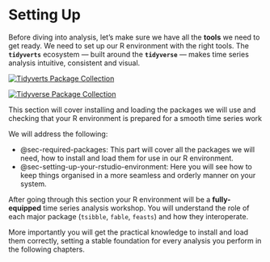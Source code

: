 # Setting Up {#sec-setting-up}

Before diving into analysis, let's make sure we have all the **tools** we need to get ready. We need to set up our R environment with the right tools. The **`tidyverts`** ecosystem — built around the **`tidyverse`** — makes time series analysis intuitive, consistent and visual.

[![Tidyverts Package Collection](images/clipboard-351646644.png){fig-align="center"}](https://tidyverts.org/)

[![Tidyverse Package Collection](images/clipboard-419927233.png)](https://www.tidyverse.org/)

This section will cover installing and loading the packages we will use and checking that your R environment is prepared for a smooth time series work

We will address the following:

-   @sec-required-packages: This part will cover all the packages we will need, how to install and load them for use in our R environment.
-   @sec-setting-up-your-rstudio-environment: Here you will see how to keep things organised in a more seamless and orderly manner on your system.

After going through this section your R environment will be a **fully-equipped** time series analysis workshop. You will understand the role of each major package (`tsibble`, `fable`, `feasts`) and how they interoperate.

More importantly you will get the practical knowledge to install and load them correctly, setting a stable foundation for every analysis you perform in the following chapters.
